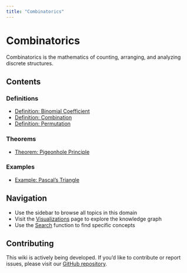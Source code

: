 ```yaml
---
title: "Combinatorics"
---
```


# Combinatorics

Combinatorics is the mathematics of counting, arranging, and analyzing discrete structures.

## Contents

### Definitions

- [Definition: Binomial Coefficient](def-binomial-coefficient.qmd)
- [Definition: Combination](def-combination.qmd)
- [Definition: Permutation](def-permutation.qmd)

### Theorems

- [Theorem: Pigeonhole Principle](thm-pigeonhole-principle.qmd)

### Examples

- [Example: Pascal's Triangle](ex-pascals-triangle.qmd)

## Navigation

- Use the sidebar to browse all topics in this domain
- Visit the [Visualizations](../../visualizations.html) page to explore the knowledge graph
- Use the [Search](../../search.html) function to find specific concepts

## Contributing

This wiki is actively being developed. If you'd like to contribute or report issues,
please visit our [GitHub repository](https://github.com/RK0429/ModernMath).
